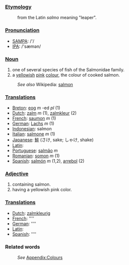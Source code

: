 ===[[Etymology]]===
:from the Latin ''salmo'' meaning "leaper".

===[[Pronunciation]]===
*[[w:SAMPA|SAMPA]]: /'/
*[[w:IPA|IPA]]: /'sæmən/

===[[Noun]]===
#one of several species of fish of the Salmonidae family.
#a [[yellow]]ish [[pink]] [[color|colour]], the colour of cooked salmon.
:''See also'' Wikipedia: [[w:salmon|salmon]]

===[[Translation]]s===
*[[Breton]]: [[eog]] ''m'' -ed ''pl'' (1)
*[[Dutch]]: [[zalm]] ''m'' (1), [[zalmkleur]] (2)
*[[French]]: [[saumon]] ''m'' (1)
*[[German]]: [[Lachs]] ''m'' (1)
*[[Indonesian]]: salmon
*[[Italian]]: [[salmone]] ''m'' (1)
*[[Japanese]]: [[鮭]] (さけ, sake; しゃけ, shake)
*[[Latin]]: [[]]
*[[Portuguese]]: [[salmão]] ''m''
*[[Romanian]]: [[somon]] ''m'' (1)
*[[Spanish]]: [[salmón]] ''m'' (1,2), [[arrebol]] (2)

===[[Adjective]]===
#containing salmon.
#having a yellowish pink color.

===[[Translation]]s===
*[[Dutch]]: [[zalmkleurig]]
*[[French]]: [[]] ''''
*[[German]]: [[]] ''''
*[[Latin]]: [[]]
*[[Spanish]]: [[]] ''''

===Related words===
:''See'' [[Wiktionary_Appendix:Colours|Appendix:Colours]]